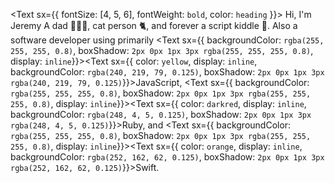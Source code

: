 <Text sx={{ fontSize: [4, 5, 6], fontWeight: `bold`, color: `heading`
    }}>
  Hi, I'm Jeremy
</Text>
A dad 👨‍👩‍👧, cat person 🐈, and forever a script kiddle 👶. Also a software developer using primarily <Text sx={{ backgroundColor: `rgba(255, 255, 255, 0.8)`, boxShadow: `2px 0px 1px 3px rgba(255, 255, 255, 0.8)`, display: `inline`}}><Text sx={{ color: `yellow`, display: `inline`, backgroundColor: `rgba(240, 219, 79, 0.125)`, boxShadow: `2px 0px 1px 3px rgba(240, 219, 79, 0.125)`}}>JavaScript</Text></Text>, <Text sx={{ backgroundColor: `rgba(255, 255, 255, 0.8)`, boxShadow: `2px 0px 1px 3px rgba(255, 255, 255, 0.8)`, display: `inline`}}><Text sx={{ color: `darkred`, display: `inline`, backgroundColor: `rgba(248, 4, 5, 0.125)`, boxShadow: `2px 0px 1px 3px rgba(248, 4, 5, 0.125)`}}>Ruby</Text></Text>, and <Text sx={{ backgroundColor: `rgba(255, 255, 255, 0.8)`, boxShadow: `2px 0px 1px 3px rgba(255, 255, 255, 0.8)`, display: `inline`}}><Text sx={{ color: `orange`, display: `inline`, backgroundColor: `rgba(252, 162, 62, 0.125)`, boxShadow: `2px 0px 1px 3px rgba(252, 162, 62, 0.125)`}}>Swift</Text></Text>.